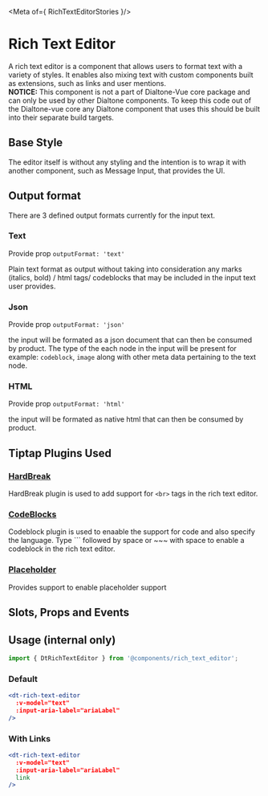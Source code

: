 

<Meta of={ RichTextEditorStories }/>

# Rich Text Editor

<Subtitle>
  A rich text editor is a component that allows users to format text with a
  variety of styles. It enables also mixing text with custom components built as
  extensions, such as links and user mentions.
</Subtitle>

<div class="d-notice d-notice--info d-wmx100p">
<b>NOTICE:</b> This component is not a part of Dialtone-Vue core package and can
only be used by other Dialtone components. To keep this code out of the
Dialtone-vue core any Dialtone component that uses this should be built into
their separate build targets.
</div>

## Base Style

The editor itself is without any styling and the intention is to wrap it with
another component, such as Message Input, that provides the UI.

<Canvas>
  <Story of={RichTextEditorStories.Default} />
</Canvas>

## Output format

There are 3 defined output formats currently for the input text.

### Text

Provide prop `outputFormat: 'text'`

Plain text format as output without taking into consideration any marks (italics, bold) / html tags/ codeblocks
that may be included in the input text user provides.

### Json

Provide prop `outputFormat: 'json'`

the input will be formated as a json document that can then be consumed by product.
The type of the each node in the input will be present for example: `codeblock`, `image`
along with other meta data pertaining to the text node.

### HTML

Provide prop `outputFormat: 'html'`

the input will be formated as native html that can then be consumed by product.

## Tiptap Plugins Used

### [HardBreak](https://tiptap.dev/api/nodes/hard-break)

HardBreak plugin is used to add support for `<br>` tags in the rich text editor.

### [CodeBlocks](https://tiptap.dev/api/nodes/code-block)

Codeblock plugin is used to enaable the support for code and also specify the language. Type ``` followed by space
or ~~~ with space to enable a codeblock in the rich text editor.

### [Placeholder](https://tiptap.dev/api/extensions/placeholder)

Provides support to enable placeholder support

## Slots, Props and Events

<Controls />

## Usage (internal only)

```js
import { DtRichTextEditor } from '@components/rich_text_editor';
```

### Default

```jsx
<dt-rich-text-editor
  :v-model="text"
  :input-aria-label="ariaLabel"
/>
```

### With Links

```jsx
<dt-rich-text-editor
  :v-model="text"
  :input-aria-label="ariaLabel"
  link
/>
```
